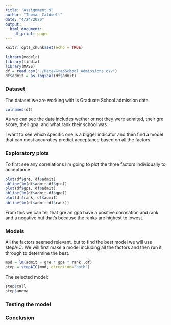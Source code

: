 ```yaml
---
title: "Assignment 9"
author: "Thomas Caldwell"
date: "4/24/2020"
output:
  html_document:
    df_print: paged
---
```


```r
knitr::opts_chunk$set(echo = TRUE)

library(modelr)
library(lindia)
library(MASS)
df = read.csv("./Data/GradSchool_Admissions.csv")
df$admit = as.logical(df$admit)
```

### Dataset

The dataset we are working with is Graduate School admission data.

```r
colnames(df)
```

As we can see the data includes wether or not they were admited, their gre score, their gpa, and what rank their school was.

I want to see which specific one is a bigger indicator and then find a model that can most accuratley predict acceptance based on all the factors.

### Exploratory plots

To first see any correlations I'm going to plot the three factors individually to acceptance.

```r
plot(df$gre, df$admit)
abline(lm(df$admit~df$gre))
plot(df$gpa, df$admit)
abline(lm(df$admit~df$gpa))
plot(df$rank, df$admit)
abline(lm(df$admit~df$rank))
```

From this we can tell that gre an gpa have a positive correlation and rank and a negative but that's because the ranks are highest to lowest.

### Models

All the factors seemed relevant, but to find the best model we will use stepAIC. We will first make a model including all the factors and then run it through to determine the best.

```r
mod = lm(admit ~ gre * gpa * rank ,df)
step = stepAIC(mod, direction="both")
```

The selected model:

```r
step$call
step$anova
```

### Testing the model

### Conclusion








